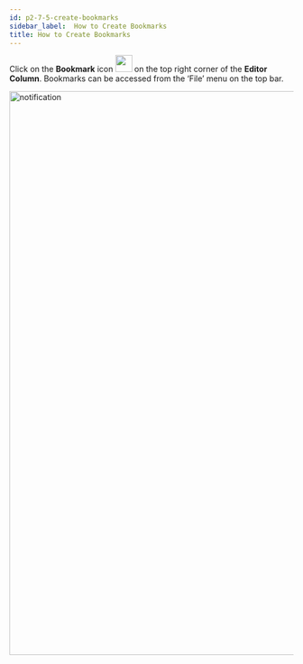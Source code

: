 ```yaml
---
id: p2-7-5-create-bookmarks
sidebar_label:  How to Create Bookmarks 
title: How to Create Bookmarks 
---
```


Click on the **Bookmark** icon <img src="/autographaAssetsV2/how-to/bookmark.png" width="30px" alt=""/> on the top right corner of the **Editor Column**. 
Bookmarks can be accessed from the ‘File’ menu on the top bar.

<img src="/assets/bookmarks.png"  width="1000px" alt="notification"/>